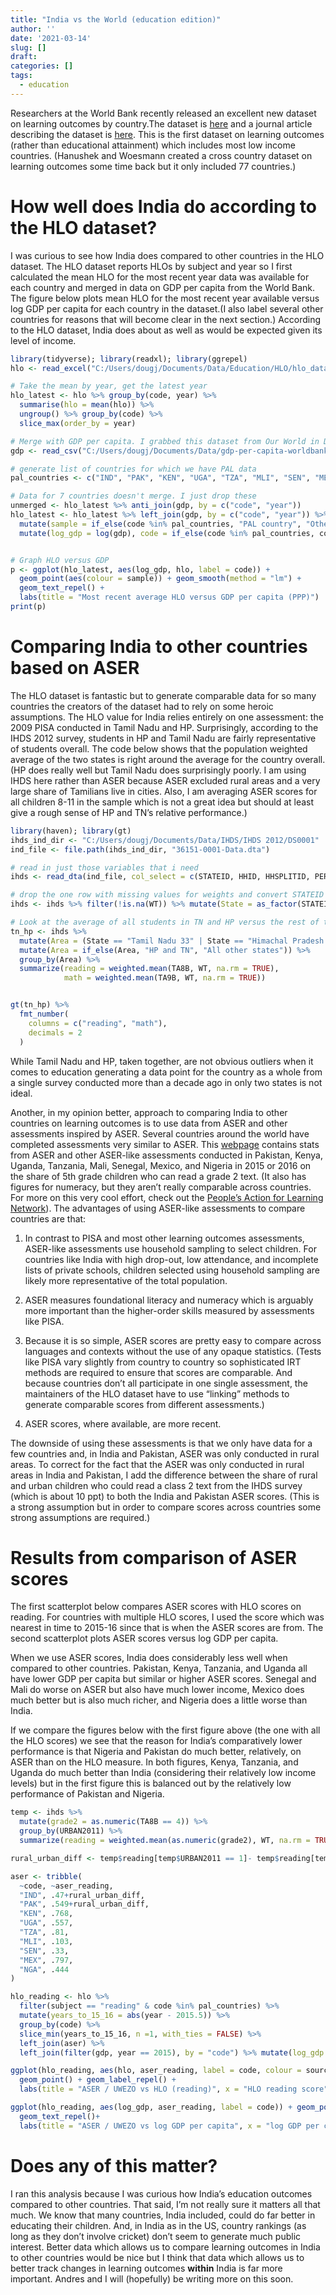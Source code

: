---
title: "India vs the World (education edition)"
author: ''
date: '2021-03-14'
slug: []
draft: 
categories: []
tags: 
  - education
---

Researchers at the World Bank recently released an excellent new dataset on learning outcomes by country.The dataset is [here](https://datacatalog.worldbank.org/dataset/harmonized-learning-outcomes-hlo-database) and a journal article describing the dataset is [here](https://www.nature.com/articles/s41586-021-03323-7). This is the first dataset on learning outcomes (rather than educational attainment) which includes most low income countries. (Hanushek and Woesmann created a cross country dataset on learning outcomes some time back but it only included 77 countries.)

# How well does India do according to the HLO dataset?

I was curious to see how India does compared to other countries in the HLO dataset. The HLO dataset reports HLOs by subject and year so I first calculated the mean HLO for the most recent year data was available for each country and merged in data on GDP per capita from the World Bank. The figure below plots mean HLO for the most recent year available versus log GDP per capita for each country in the dataset.(I also label several other countries for reasons that will become clear in the next section.) According to the HLO dataset, India does about as well as would be expected given its level of income.

```{r, message=FALSE, warning=FALSE}
library(tidyverse); library(readxl); library(ggrepel)
hlo <- read_excel("C:/Users/dougj/Documents/Data/Education/HLO/hlo_database.xlsx", sheet = "HLO Database")

# Take the mean by year, get the latest year
hlo_latest <- hlo %>% group_by(code, year) %>% 
  summarise(hlo = mean(hlo)) %>% 
  ungroup() %>% group_by(code) %>% 
  slice_max(order_by = year)

# Merge with GDP per capita. I grabbed this dataset from Our World in Data but the source is the World Bank. Link here https://ourworldindata.org/grapher/gdp-per-capita-worldbank
gdp <- read_csv("C:/Users/dougj/Documents/Data/gdp-per-capita-worldbank.csv") %>% rename(gdp = `GDP per capita, PPP (constant 2011 international $)`, code = Code, year = Year)

# generate list of countries for which we have PAL data
pal_countries <- c("IND", "PAK", "KEN", "UGA", "TZA", "MLI", "SEN", "MEX", "NGA")

# Data for 7 countries doesn't merge. I just drop these
unmerged <- hlo_latest %>% anti_join(gdp, by = c("code", "year"))
hlo_latest <- hlo_latest %>% left_join(gdp, by = c("code", "year")) %>% 
  mutate(sample = if_else(code %in% pal_countries, "PAL country", "Others")) %>% 
  mutate(log_gdp = log(gdp), code = if_else(code %in% pal_countries, code, "")) 


# Graph HLO versus GDP
p <- ggplot(hlo_latest, aes(log_gdp, hlo, label = code)) + 
  geom_point(aes(colour = sample)) + geom_smooth(method = "lm") +
  geom_text_repel() +
  labs(title = "Most recent average HLO versus GDP per capita (PPP)")
print(p)
```


# Comparing India to other countries based on ASER

The HLO dataset is fantastic but to generate comparable data for so many countries the creators of the dataset had to rely on some heroic assumptions. The HLO value for India relies entirely on one assessment: the 2009 PISA conducted in Tamil Nadu and HP. Surprisingly, according to the IHDS 2012 survey, students in HP and Tamil Nadu are fairly representative of students overall. The code below shows that the population weighted average of the two states is right around the average for the country overall. (HP does really well but Tamil Nadu does surprisingly poorly. I am using IHDS here rather than ASER because ASER excluded rural areas and a very large share of Tamilians live in cities. Also, I am averaging ASER scores for all children 8-11 in the sample which is not a great idea but should at least give a rough sense of HP and TN's relative performance.)


```{r}
library(haven); library(gt)
ihds_ind_dir <- "C:/Users/dougj/Documents/Data/IHDS/IHDS 2012/DS0001"
ind_file <- file.path(ihds_ind_dir, "36151-0001-Data.dta")

# read in just those variables that i need
ihds <- read_dta(ind_file, col_select = c(STATEID, HHID, HHSPLITID, PERSONID, WT, RO3, RO7, RO5, URBAN2011, starts_with("CS"), starts_with("TA"), starts_with("ED")))

# drop the one row with missing values for weights and convert STATEID to factor
ihds <- ihds %>% filter(!is.na(WT)) %>% mutate(State = as_factor(STATEID))

# Look at the average of all students in TN and HP versus the rest of the country
tn_hp <- ihds %>% 
  mutate(Area = (State == "Tamil Nadu 33" | State == "Himachal Pradesh 02")) %>% 
  mutate(Area = if_else(Area, "HP and TN", "All other states")) %>% 
  group_by(Area) %>% 
  summarize(reading = weighted.mean(TA8B, WT, na.rm = TRUE), 
            math = weighted.mean(TA9B, WT, na.rm = TRUE)) 


gt(tn_hp) %>% 
  fmt_number(
    columns = c("reading", "math"),
    decimals = 2
  )


```

While Tamil Nadu and HP, taken together, are not obvious outliers when it comes to education generating a data point for the country as a whole from a single survey conducted more than a decade ago in only two states is not ideal. 

Another, in my opinion better, approach to comparing India to other countries on learning outcomes is to use data from ASER and other assessments inspired by ASER. Several countries around the world have completed assessments very similar to ASER. This [webpage](http://img.asercentre.org/docs/Impact/ASER%20Abroad/PalNetworkMay2017.pdf) contains stats from ASER and other ASER-like assessments conducted in Pakistan, Kenya, Uganda, Tanzania, Mali, Senegal, Mexico, and Nigeria in 2015 or 2016 on the share of 5th grade children who can read a grade 2 text. (It also has figures for numeracy, but they aren't really comparable across countries. For more on this very cool effort, check out the [People's Action for Learning Network](https://palnetwork.org/)). The advantages of using ASER-like assessments to compare countries are that:

1. In contrast to PISA and most other learning outcomes assessments, ASER-like assessments use household sampling to select children. For countries like India with high drop-out, low attendance, and incomplete lists of private schools, children selected using household sampling are likely more representative of the total population.

2. ASER measures foundational literacy and numeracy which is arguably more important than the higher-order skills measured by assessments like PISA.

3. Because it is so simple, ASER scores are pretty easy to compare across languages and contexts without the use of any opaque statistics. (Tests like PISA vary slightly from country to country so sophisticated IRT methods are required to ensure that scores are comparable. And because countries don't all participate in one single assessment, the maintainers of the HLO dataset have to use "linking" methods to generate comparable scores from different assessments.)

4. ASER scores, where available, are more recent.

The downside of using these assessments is that we only have data for a few countries and, in India and Pakistan, ASER was only conducted in rural areas. To correct for the fact that the ASER was only conducted in rural areas in India and Pakistan, I add the difference between the share of rural and urban children who could read a class 2 text from the IHDS survey (which is about 10 ppt) to both the India and Pakistan ASER scores. (This is a strong assumption but in order to compare scores across countries some strong assumptions are required.)


# Results from comparison of ASER scores

The first scatterplot below compares ASER scores with HLO scores on reading. For countries with multiple HLO scores, I used the score which was nearest in time to 2015-16 since that is when the ASER scores are from. The second scatterplot plots ASER scores versus log GDP per capita.

When we use ASER scores, India does considerably less well when compared to other countries. Pakistan, Kenya, Tanzania, and Uganda all have lower GDP per capita but similar or higher ASER scores. Senegal and Mali do worse on ASER but also have much lower income, Mexico does much better but is also much richer, and Nigeria does a little worse than India.

If we compare the figures below with the first figure above (the one with all the HLO scores) we see that the reason for India's comparatively lower performance is that Nigeria and Pakistan do much better, relatively, on ASER than on the HLO measure. In both figures, Kenya, Tanzania, and Uganda do much better than India (considering their relatively low income levels) but in the first figure this is balanced out by the relatively low performance of Pakistan and Nigeria. 


```{r}

temp <- ihds %>% 
  mutate(grade2 = as.numeric(TA8B == 4)) %>% 
  group_by(URBAN2011) %>% 
  summarize(reading = weighted.mean(as.numeric(grade2), WT, na.rm = TRUE))

rural_urban_diff <- temp$reading[temp$URBAN2011 == 1]- temp$reading[temp$URBAN2011 == 0]

aser <- tribble(
  ~code, ~aser_reading,
  "IND", .47+rural_urban_diff,
  "PAK", .549+rural_urban_diff,
  "KEN", .768,
  "UGA", .557,
  "TZA", .81,
  "MLI", .103,
  "SEN", .33,
  "MEX", .797,
  "NGA", .444
)

hlo_reading <- hlo %>% 
  filter(subject == "reading" & code %in% pal_countries) %>% 
  mutate(years_to_15_16 = abs(year - 2015.5)) %>% 
  group_by(code) %>% 
  slice_min(years_to_15_16, n =1, with_ties = FALSE) %>% 
  left_join(aser) %>% 
  left_join(filter(gdp, year == 2015), by = "code") %>% mutate(log_gdp = log(gdp))

ggplot(hlo_reading, aes(hlo, aser_reading, label = code, colour = sourcetest)) + 
  geom_point() + geom_label_repel() +
  labs(title = "ASER / UWEZO vs HLO (reading)", x = "HLO reading score", y = "% 5th graders able to read class 2 text")

ggplot(hlo_reading, aes(log_gdp, aser_reading, label = code)) + geom_point() +
  geom_text_repel()+ 
  labs(title = "ASER / UWEZO vs log GDP per capita", x = "log GDP per capita", y = "% 5th graders able to read class 2 text")
```

# Does any of this matter?

I ran this analysis because I was curious how India's education outcomes compared to other countries. That said, I'm not really sure it matters all that much. We know that many countries, India included, could do far better in educating their children. And, in India as in the US, country rankings (as long as they don't involve cricket) don't seem to generate much public interest. Better data which allows us to compare learning outcomes in India to other countries would be nice but I think that data which allows us to better track changes in learning outcomes **within** India is far more important. Andres and I will (hopefully) be writing more on this soon.



